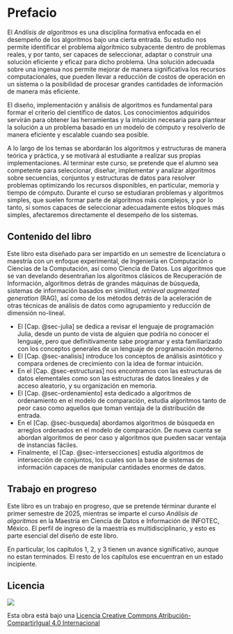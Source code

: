 # Prefacio {.unnumbered}

El *Análisis de algoritmos* es una disciplina formativa enfocada en el desempeño de los algoritmos bajo una cierta entrada. Su estudio nos permite identificar el problema algorítmico subyacente dentro de problemas reales, y por tanto, ser capaces de seleccionar, adaptar o construir una solución eficiente y eficaz para dicho problema. Una solución adecuada sobre una ingenua nos permite mejorar de manera significativa los recursos computacionales, que pueden llevar a reducción de costos de operación en un sistema o la posibilidad de procesar grandes cantidades de información de manera más eficiente.

El diseño, implementación y análisis de algoritmos es fundamental para formar el criterio del científico de datos. Los conocimientos adquiridos servirán para obtener las herramientas y la intuición necesaria para plantear la solución a un problema basado en un modelo de cómputo y resolverlo de manera eficiente y escalable cuando sea posible.

A lo largo de los temas se abordarán los algoritmos y estructuras de manera teórica y práctica, y se motivará al estudiante a realizar sus propias implementaciones. Al terminar este curso, se pretende que el alumno sea competente para seleccionar, diseñar, implementar y analizar algoritmos sobre secuencias, conjuntos y estructuras de datos para resolver problemas optimizando los recursos disponibles, en particular, memoria y tiempo de cómputo. Durante el curso se estudiaran problemas y algoritmos simples, que suelen formar parte de algoritmos más complejos, y por lo tanto, si somos capaces de seleccionar adecuadamente estos bloques más simples, afectaremos directamente el desempeño de los sistemas. 

## Contenido del libro
Este libro esta diseñado para ser impartido en un semestre de licenciatura o maestría con un enfoque experimental, de Ingeniería en Computación o Ciencias de la Computación, así como Ciencia de Datos. Los algoritmos que se van develando desentrañan los algoritmos clásicos de Recuperación de Información, algoritmos detrás de grandes máquinas de búsqueda, sistemas de información basados en similitud, _retrieval augmented generation_ (RAG), así como de los métodos detrás de la aceleración de otras técnicas de análisis de datos como agrupamiento y reducción de dimensión no-lineal.

- El [Cap. @sec-julia] se dedica a revisar el lenguaje de programación Julia, desde un punto de vista de alguien que podría no conocer el lenguaje, pero que definitivamente sabe programar y esta familiarizado con los conceptos generales de un lenguaje de programación moderno.
- El [Cap. @sec-analisis] introduce los conceptos de análisis asintótico y compara ordenes de crecimiento con la idea de formar intuición.
- En el [Cap. @sec-estructuras] nos encontramos con las estructuras de datos elementales como son las estructuras de datos lineales y de acceso aleatorio, y su organización en memoria. 
- El [Cap. @sec-ordenamiento] esta dedicado a algoritmos de ordenamiento en el modelo de comparación, estudia algoritmos tanto de peor caso como aquellos que toman ventaja de la distribución de entrada.
- En el [Cap. @sec-busqueda] abordamos algoritmos de búsqueda en arreglos ordenados en el modelo de comparación. De nueva cuenta se abordan algoritmos de peor caso y algoritmos que pueden sacar ventaja de instancias fáciles.
- Finalmente, el [Cap. @sec-intersecciones] estudia algoritmos de intersección de conjuntos, los cuales son la base de sistemas de información capaces de manipular cantidades enormes de datos.

## Trabajo en progreso

Este libro es un trabajo en progreso, que se pretende términar durante el primer semestre de 2025, mientras se imparte el curso _Análisis de algoritmos_ en la Maestría en Ciencia de Datos e Información de INFOTEC, México. El perfil de ingreso de la maestría es multidisciplinario, y esto es parte esencial del diseño de este libro.

En particular, los capítulos 1, 2, y 3 tienen un avance significativo, aunque no estan terminados. El resto de los capítulos ese encuentran en un estado incipiente.


## Licencia

[![](https://i.creativecommons.org/l/by-sa/4.0/88x31.png)](http://creativecommons.org/licenses/by-sa/4.0/)

Esta obra está bajo una [Licencia Creative Commons Atribución-CompartirIgual 4.0 Internacional](http://creativecommons.org/licenses/by-sa/4.0/)
